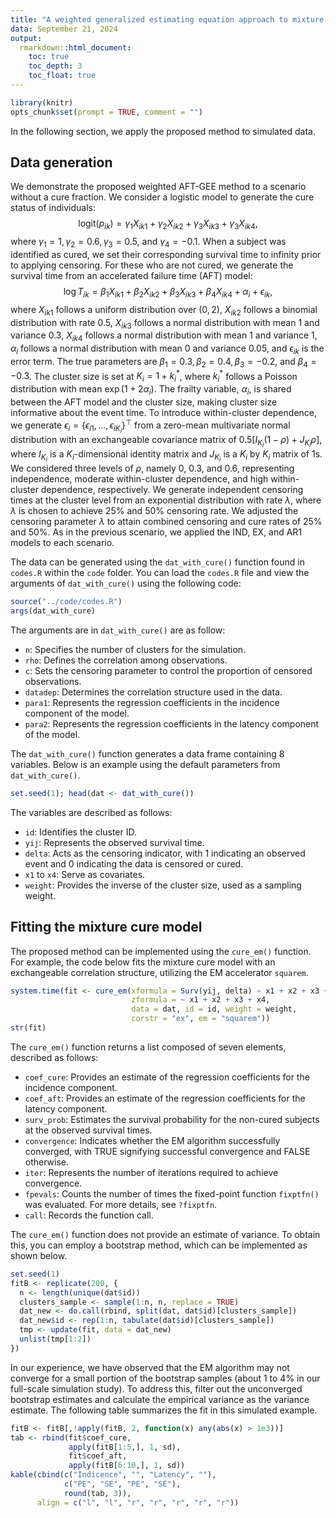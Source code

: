 ```yaml
---
title: "A weighted generalized estimating equation approach to mixture cure survival with informative cluster size"
data: September 21, 2024
output:
  rmarkdown::html_document:
    toc: true
    toc_depth: 3
    toc_float: true
---
```


```r
library(knitr)
opts_chunk$set(prompt = TRUE, comment = "")
```

<script type="text/x-mathjax-config">
MathJax.Hub.Config({
  TeX: { equationNumbers: { autoNumber: "AMS" } }
});
</script>

In the following section, we apply the proposed method to simulated data.

## Data generation 

We demonstrate the proposed weighted AFT-GEE method to a scenario without a cure fraction.
We consider a logistic model to generate the cure status of individuals:
$$\mbox{logit}(p_{ik}) = \gamma_1X_{ik1} + \gamma_2X_{ik2} + \gamma_3X_{ik3} + \gamma_3X_{ik4},$$
where $\gamma_1 = 1, \gamma_2 = 0.6, \gamma_3 = 0.5$, and $\gamma_4 = -0.1$.
When a subject was identified as cured, we set their corresponding survival time to infinity prior to applying censoring. 
For these who are not cured, we generate the survival time from an accelerated failure time (AFT) model:
$$\log{T_{ik}} = \beta_1 X_{ik1}+ \beta_2 X_{ik2} + \beta_3 X_{ik3} + \beta_4 X_{ik4} + \alpha_i + \epsilon_{ik},$$
where $X_{ik1}$ follows a uniform distribution over $(0, 2)$, 
$X_{ik2}$ follows a binomial distribution with rate $0.5$, 
$X_{ik3}$ follows a normal distribution with mean 1 and variance 0.3,
$X_{ik4}$ follows a normal distribution with mean 1 and variance 1, 
$\alpha_i$ follows a normal distribution with mean 0 and variance 0.05, 
and $\epsilon_{ik}$ is the error term.
The true parameters are $\beta_1 = 0.3, \beta_2 = 0.4, \beta_3 = -0.2$, and $\beta_4 = -0.3$.
The cluster size is set at $K_i = 1 + k_i^\ast$, 
where $k^\ast_i$ follows a Poisson distribution with mean $\exp(1 + 2\alpha_i)$. 
The frailty variable, $\alpha_i$, is shared between the AFT model and the cluster size, 
making cluster size informative about the event time.
To introduce within-cluster dependence, we generate
$\epsilon_{i} = \{\epsilon_{i1}, \ldots, \epsilon_{iK_i}\}^\top$ 
from a zero-mean multivariate normal distribution with an exchangeable covariance matrix of
$0.5\left[I_{K_i}(1 - \rho) + J_{K_i}\rho\right]$, where $I_{K_i}$ is a ${K_i}$-dimensional identity matrix 
and $J_{K_i}$ is a ${K_i}$ by ${K_i}$ matrix of 1s.
We considered three levels of $\rho$, namely 0, 0.3, and 0.6, 
representing independence, moderate within-cluster dependence, and high within-cluster dependence, respectively. 
We generate independent censoring times at the cluster level 
from an exponential distribution with rate $\lambda$, 
where $\lambda$ is chosen to achieve 25\% and 50\% censoring rate. 
We adjusted the censoring parameter $\lambda$ to attain combined censoring and cure rates of 25\% and 50\%.
As in the previous scenario, we applied the IND, EX, and AR1 models to each scenario. 


The data can be generated using the `dat_with_cure()` function found in `codes.R` within the `code` folder. 
You can load the `codes.R` file and view the arguments of `dat_with_cure()` using the following code:
```R
source("../code/codes.R")
args(dat_with_cure)
```

The arguments are in `dat_with_cure()` are as follow: 

  * `n`: Specifies the number of clusters for the simulation.
  * `rho`: Defines the correlation among observations.
  * `c`: Sets the censoring parameter to control the proportion of censored observations.
  * `datadep`: Determines the correlation structure used in the data.
  * `para1`: Represents the regression coefficients in the incidence component of the model.
  * `para2`: Represents the regression coefficients in the latency component of the model.
  
The `dat_with_cure()` function generates a data frame containing 8 variables. Below is an example using the default parameters from `dat_with_cure()`.

```R
set.seed(1); head(dat <- dat_with_cure())
```

The variables are described as follows:

  * `id`: Identifies the cluster ID.
  * `yij`: Represents the observed survival time.
  * `delta`: Acts as the censoring indicator, with 1 indicating an observed event and 0 indicating the data is censored or cured.
  * `x1` to `x4`: Serve as covariates.
  * `weight`: Provides the inverse of the cluster size, used as a sampling weight.  
  
## Fitting the mixture cure model

The proposed method can be implemented using the `cure_em()` function. 
For example, the code below fits the mixture cure model with an exchangeable correlation structure, utilizing the EM accelerator `squarem`.
```R
system.time(fit <- cure_em(xformula = Surv(yij, delta) ~ x1 + x2 + x3 + x4,
                           zformula = ~ x1 + x2 + x3 + x4,
                           data = dat, id = id, weight = weight,
                           corstr = "ex", em = "squarem"))
str(fit)
```
The `cure_em()` function returns a list composed of seven elements, described as follows:

  * `coef_cure`: Provides an estimate of the regression coefficients for the incidence component.
  * `coef_aft`: Provides an estimate of the regression coefficients for the latency component.
  * `surv_prob`: Estimates the survival probability for the non-cured subjects at the observed survival times.
  * `convergence`: Indicates whether the EM algorithm successfully converged, with TRUE signifying successful convergence and FALSE otherwise.
  * `iter`: Represents the number of iterations required to achieve convergence.
  * `fpevals`: Counts the number of times the fixed-point function `fixptfn()` was evaluated. For more details, see `?fixptfn`.
  * `call`: Records the function call.
  
The `cure_em()` function does not provide an estimate of variance. To obtain this, you can employ a bootstrap method, which can be implemented as shown below.
```R
set.seed(1)
fitB <- replicate(200, {
  n <- length(unique(dat$id))
  clusters_sample <- sample(1:n, n, replace = TRUE)
  dat_new <- do.call(rbind, split(dat, dat$id)[clusters_sample])
  dat_new$id <- rep(1:n, tabulate(dat$id)[clusters_sample])
  tmp <- update(fit, data = dat_new)
  unlist(tmp[1:2])
})
```
In our experience, we have observed that the EM algorithm may not converge for a small portion of the bootstrap samples (about 1 to 4% in our full-scale simulation study). 
To address this, filter out the unconverged bootstrap estimates and calculate the empirical variance as the variance estimate. 
The following table summarizes the fit in this simulated example.
```R
fitB <- fitB[,!apply(fitB, 2, function(x) any(abs(x) > 1e3))]
tab <- rbind(fit$coef_cure, 
             apply(fitB[1:5,], 1, sd),
             fit$coef_aft,
             apply(fitB[6:10,], 1, sd))
kable(cbind(c("Indicence", "", "Latency", ""),
            c("PE", "SE", "PE", "SE"),
            round(tab, 3)),
      align = c("l", "l", "r", "r", "r", "r", "r"))
```

